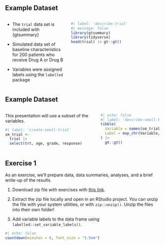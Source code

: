 ## Example Dataset

:::: {.columns .v-center-container}

::: {.column width="40%"}
* The `trial` data set is included with {gtsummary}

* Simulated data set of baseline characteristics for 200 patients who receive Drug A or Drug B

* Variables were assigned labels using the `labelled` package
:::

::: {.column width="60%"}
```r
#| label: 'describe-trial'
#| message: false
library(gtsummary)
library(tidyverse)
head(trial) |> gt::gt()
```

:::

::::

## Example Dataset

:::: {.columns .v-center-container}

::: {.column width="60%"}
This presentation will use a subset of the variables.

```r
#| label: 'create-small-trial'
sm_trial <-
  trial |> 
  select(trt, age, grade, response)
```
:::

::: {.column width="40%"}
```r
#| echo: false
#| label: 'describe-small-trial'
tibble(
  Variable = names(sm_trial),
  Label = map_chr(Variable, ~attr(trial[[.x]], "label"))
) |> 
  gt::gt()
```
:::

::::

## Exercise 1

As an exercise, we'll prepare data, data summaries, analyses, and a brief write-up of the results.

1. Download zip file with exercises with [this link](https://github.com/ddsjoberg/clinical-reporting-gtsummary-rmed/raw/main/exercises/exercises.zip).

1. Extract the zip file locally and open in an RStudio project. You can unzip the file with your system utilities, or with `zip::unzip()`. Unzip the files into their own folder!

1. Add variable labels to the data frame using `labelled::set_variable_labels()`.

```r
#| echo: false
countdown(minutes = 8, font_size = "1.5em")
```
